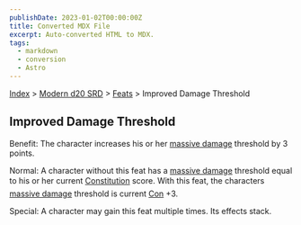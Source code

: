 ```yaml
---
publishDate: 2023-01-02T00:00:00Z
title: Converted MDX File
excerpt: Auto-converted HTML to MDX.
tags:
  - markdown
  - conversion
  - Astro
---
```






[Index](-index) > [Modern d20 SRD](modern-d20-srd-index) > [Feats](modern-d20-srd-feats-index) > Improved Damage Threshold




## Improved Damage Threshold


Benefit: The character increases his or her [massive
  damage](modern-d20-srd-combat-death-dying-healing) threshold by 3 points.


Normal: A character without this feat has a [massive
  damage](modern-d20-srd-combat-death-dying-healing) threshold equal to his or her current [Constitution](modern-d20-srd-basics-ability-scores) score. With this feat, the characters [massive
  damage](modern-d20-srd-combat-death-dying-healing) threshold is current [Con](modern-d20-srd-basics-ability-scores) +3.


Special: A character may gain this feat multiple times. Its effects stack.



